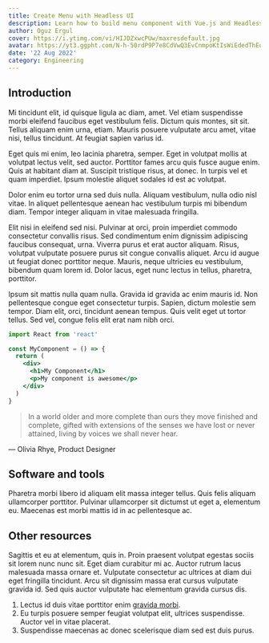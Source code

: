 ```yaml
---
title: Create Menu with Headless UI
description: Learn how to build menu component with Vue.js and Headless UI
author: Oguz Ergul
cover: https://i.ytimg.com/vi/HIJDZxwcPUw/maxresdefault.jpg
avatar: https://yt3.ggpht.com/N-h-50rdP9P7e8CdVwQ3EvCnmpoKtIsWiEdedThEqQArZZdvtaWmZwKzwVrsPttnPSadQEH4QQ=s900-c-k-c0x00ffffff-no-rj
date: '22 Aug 2022'
category: Engineering
---
```



## Introduction

Mi tincidunt elit, id quisque ligula ac diam, amet. Vel etiam suspendisse morbi eleifend faucibus eget vestibulum felis. Dictum quis montes, sit sit. Tellus aliquam enim urna, etiam. Mauris posuere vulputate arcu amet, vitae nisi, tellus tincidunt. At feugiat sapien varius id.

Eget quis mi enim, leo lacinia pharetra, semper. Eget in volutpat mollis at volutpat lectus velit, sed auctor. Porttitor fames arcu quis fusce augue enim. Quis at habitant diam at. Suscipit tristique risus, at donec. In turpis vel et quam imperdiet. Ipsum molestie aliquet sodales id est ac volutpat.

Dolor enim eu tortor urna sed duis nulla. Aliquam vestibulum, nulla odio nisl vitae. In aliquet pellentesque aenean hac vestibulum turpis mi bibendum diam. Tempor integer aliquam in vitae malesuada fringilla.

Elit nisi in eleifend sed nisi. Pulvinar at orci, proin imperdiet commodo consectetur convallis risus. Sed condimentum enim dignissim adipiscing faucibus consequat, urna. Viverra purus et erat auctor aliquam. Risus, volutpat vulputate posuere purus sit congue convallis aliquet. Arcu id augue ut feugiat donec porttitor neque. Mauris, neque ultricies eu vestibulum, bibendum quam lorem id. Dolor lacus, eget nunc lectus in tellus, pharetra, porttitor.

Ipsum sit mattis nulla quam nulla. Gravida id gravida ac enim mauris id. Non pellentesque congue eget consectetur turpis. Sapien, dictum molestie sem tempor. Diam elit, orci, tincidunt aenean tempus. Quis velit eget ut tortor tellus. Sed vel, congue felis elit erat nam nibh orci.


```jsx {3,5} showLineNumbers
import React from 'react'

const MyComponent = () => {
  return (
    <div>
      <h1>My Component</h1>
      <p>My component is awesome</p>
    </div>
  )
}
```

> In a world older and more complete than ours they move finished and complete, gifted with extensions of the senses we have lost or never attained, living by voices we shall never hear.

— Olivia Rhye, Product Designer

## Software and tools

Pharetra morbi libero id aliquam elit massa integer tellus. Quis felis aliquam ullamcorper porttitor. Pulvinar ullamcorper sit dictumst ut eget a, elementum eu. Maecenas est morbi mattis id in ac pellentesque ac.

## Other resources

Sagittis et eu at elementum, quis in. Proin praesent volutpat egestas sociis sit lorem nunc nunc sit. Eget diam curabitur mi ac. Auctor rutrum lacus malesuada massa ornare et. Vulputate consectetur ac ultrices at diam dui eget fringilla tincidunt. Arcu sit dignissim massa erat cursus vulputate gravida id. Sed quis auctor vulputate hac elementum gravida cursus dis.


1. Lectus id duis vitae porttitor enim  [gravida morbi](https://duckduckgo.com).
2. Eu turpis posuere semper feugiat volutpat elit, ultrices suspendisse. Auctor vel in vitae placerat.
3. Suspendisse maecenas ac donec scelerisque diam sed est duis purus.

<CustomButton/>